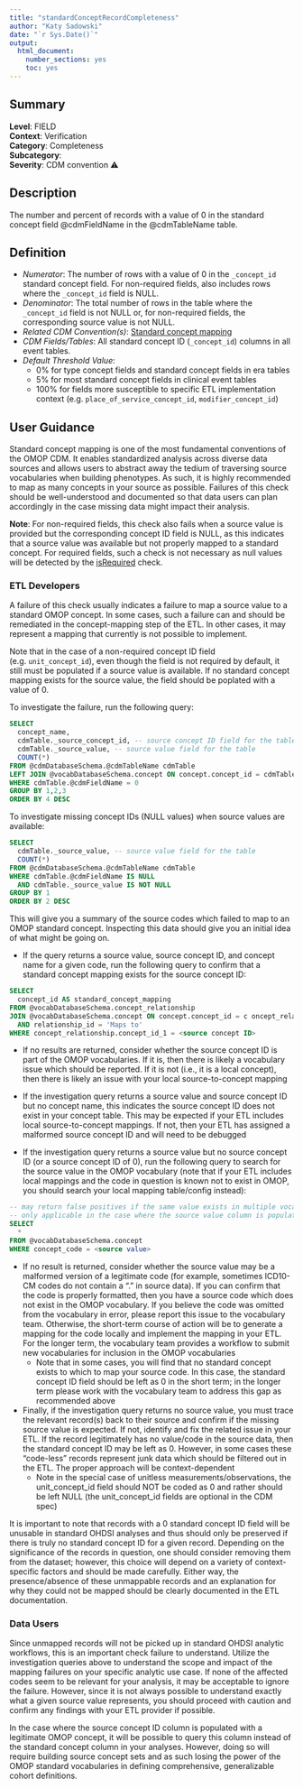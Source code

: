 ```yaml
---
title: "standardConceptRecordCompleteness"
author: "Katy Sadowski"
date: "`r Sys.Date()`"
output:
  html_document:
    number_sections: yes
    toc: yes
---
```


## Summary

**Level**: FIELD\
**Context**: Verification\
**Category**: Completeness\
**Subcategory**: \
**Severity**: CDM convention &#x26A0;\


## Description
The number and percent of records with a value of 0 in the standard concept field @cdmFieldName in the @cdmTableName table.


## Definition

- *Numerator*: The number of rows with a value of 0 in the `_concept_id` standard concept field. For non-required fields, also includes rows where the `_concept_id` field is NULL.
- *Denominator*: The total number of rows in the table where the `_concept_id` field is not NULL or, for non-required fields, the corresponding source value is not NULL.
- *Related CDM Convention(s)*: [Standard concept mapping](https://ohdsi.github.io/CommonDataModel/dataModelConventions.html#Fields)  
- *CDM Fields/Tables*: All standard concept ID (`_concept_id`) columns in all event tables. 
- *Default Threshold Value*: 
  - 0% for type concept fields and standard concept fields in era tables
  - 5% for most standard concept fields in clinical event tables
  - 100% for fields more susceptible to specific ETL implementation context (e.g. `place_of_service_concept_id`, `modifier_concept_id`)


## User Guidance
Standard concept mapping is one of the most fundamental conventions of the OMOP CDM.  It enables standardized analysis across diverse data sources and allows users to abstract away the tedium of traversing source vocabularies when building phenotypes.  As such, it is highly recommended to map as many concepts in your source as possible.  Failures of this check should be well-understood and documented so that data users can plan accordingly in the case missing data might impact their analysis. 

**Note**: For non-required fields, this check also fails when a source value is provided but the corresponding concept ID field is NULL, as this indicates that a source value was available but not properly mapped to a standard concept.  For required fields, such a check is not necessary as null values will be detected by the [isRequired](isRequired.html) check.


### ETL Developers
A failure of this check usually indicates a failure to map a source value to a standard OMOP concept.  In some cases, such a failure can and should be remediated in the concept-mapping step of the ETL.  In other cases, it may represent a mapping that currently is not possible to implement. 

Note that in the case of a non-required concept ID field (e.g. `unit_concept_id`), even though the field is not required by default, it still must be populated if a source value is available.  If no standard concept mapping exists for the source value, the field should be poplated with a value of 0.

To investigate the failure, run the following query: 

```sql
SELECT  
  concept_name, 
  cdmTable._source_concept_id, -- source concept ID field for the table 
  cdmTable._source_value, -- source value field for the table 
  COUNT(*) 
FROM @cdmDatabaseSchema.@cdmTableName cdmTable 
LEFT JOIN @vocabDatabaseSchema.concept ON concept.concept_id = cdmTable._source_concept_id 
WHERE cdmTable.@cdmFieldName = 0  
GROUP BY 1,2,3 
ORDER BY 4 DESC
``` 

To investigate missing concept IDs (NULL values) when source values are available:

```sql
SELECT  
  cdmTable._source_value, -- source value field for the table 
  COUNT(*) 
FROM @cdmDatabaseSchema.@cdmTableName cdmTable 
WHERE cdmTable.@cdmFieldName IS NULL
  AND cdmTable._source_value IS NOT NULL
GROUP BY 1
ORDER BY 2 DESC
```

This will give you a summary of the source codes which failed to map to an OMOP standard concept.  Inspecting this data should give you an initial idea of what might be going on. 

  - If the query returns a source value, source concept ID, and concept name for a given code, run the following query to confirm that a standard concept mapping exists for the source concept ID: 

```sql
SELECT  
  concept_id AS standard_concept_mapping 
FROM @vocabDatabaseSchema.concept_relationship 
JOIN @vocabDatabaseSchema.concept ON concept.concept_id = c oncept_relationship.concept_id_2 
  AND relationship_id = 'Maps to' 
WHERE concept_relationship.concept_id_1 = <source concept ID> 
```

  - If no results are returned, consider whether the source concept ID is part of the OMOP vocabularies.  If it is, then there is likely a vocabulary issue which should be reported.  If it is not (i.e., it is a local concept), then there is likely an issue with your local source-to-concept mapping 

  - If the investigation query returns a source value and source concept ID but no concept name, this indicates the source concept ID does not exist in your concept table.  This may be expected if your ETL includes local source-to-concept mappings.  If not, then your ETL has assigned a malformed source concept ID and will need to be debugged 

  - If the investigation query returns a source value but no source concept ID (or a source concept ID of 0), run the following query to search for the source value in the OMOP vocabulary (note that if your ETL includes local mappings and the code in question is known not to exist in OMOP, you should search your local mapping table/config instead): 

```sql
-- may return false positives if the same value exists in multiple vocabularies 
-- only applicable in the case where the source value column is populated only with a vocabulary code 
SELECT  
  * 
FROM @vocabDatabaseSchema.concept 
WHERE concept_code = <source value> 
```

  - If no result is returned, consider whether the source value may be a malformed version of a legitimate code (for example, sometimes ICD10-CM codes do not contain a "." in source data).  If you can confirm that the code is properly formatted, then you have a source code which does not exist in the OMOP vocabulary.  If you believe the code was omitted from the vocabulary in error, please report this issue to the vocabulary team.  Otherwise, the short-term course of action will be to generate a mapping for the code locally and implement the mapping in your ETL.  For the longer term, the vocabulary team provides a workflow to submit new vocabularies for inclusion in the OMOP vocabularies 
    - Note that in some cases, you will find that no standard concept exists to which to map your source code.  In this case, the standard concept ID field should be left as 0 in the short term; in the longer term please work with the vocabulary team to address this gap as recommended above  
  
  - Finally, if the investigation query returns no source value, you must trace the relevant record(s) back to their source and confirm if the missing source value is expected.  If not, identify and fix the related issue in your ETL.  If the record legitimately has no value/code in the source data, then the standard concept ID may be left as 0.  However, in some cases these "code-less" records represent junk data which should be filtered out in the ETL.  The proper approach will be context-dependent 
    - Note in the special case of unitless measurements/observations, the unit_concept_id field should NOT be coded as 0 and rather should be left NULL (the unit_concept_id fields are optional in the CDM spec) 

It is important to note that records with a 0 standard concept ID field will be unusable in standard OHDSI analyses and thus should only be preserved if there is truly no standard concept ID for a given record.  Depending on the significance of the records in question, one should consider removing them from the dataset; however, this choice will depend on a variety of context-specific factors and should be made carefully.  Either way, the presence/absence of these unmappable records and an explanation for why they could not be mapped should be clearly documented in the ETL documentation. 


### Data Users
Since unmapped records will not be picked up in standard OHDSI analytic workflows, this is an important check failure to understand.  Utilize the investigation queries above to understand the scope and impact of the mapping failures on your specific analytic use case.  If none of the affected codes seem to be relevant for your analysis, it may be acceptable to ignore the failure.  However, since it is not always possible to understand exactly what a given source value represents, you should proceed with caution and confirm any findings with your ETL provider if possible. 

In the case where the source concept ID column is populated with a legitimate OMOP concept, it will be possible to query this column instead of the standard concept column in your analyses.  However, doing so will require building source concept sets and as such losing the power of the OMOP standard vocabularies in defining comprehensive, generalizable cohort definitions.   

